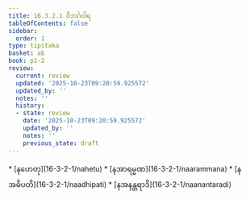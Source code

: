 ```yaml
---
title: 16.3.2.1 ဝိဘင်္ဂဝါရ
tableOfContents: false
sidebar:
  order: 1
type: tipitaka
basket: ab
book: p1-2
review:
  current: review
  updated: '2025-10-23T09:20:59.925572'
  updated_by: ''
  notes: ''
  history:
  - state: review
    date: '2025-10-23T09:20:59.925572'
    updated_by: ''
    notes: ''
    previous_state: draft
---
```



<ReviewStatus review={frontmatter.review} showDetails={true} />

<HypothesisAnnotation frontmatter={frontmatter} />

<DynamicBreadcrumb />



<TableOfContents book="p1-2" section="16.3.2.1">
* [နဟေတု](16-3-2-1/nahetu)
* [နအာရမ္မဏ](16-3-2-1/naarammana)
* [နအဓိပတိ](16-3-2-1/naadhipati)
* [နအနန္တရာဒိ](16-3-2-1/naanantaradi)
</TableOfContents>